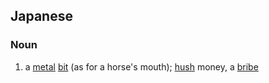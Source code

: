 ==Japanese==
{{ja-kanjitab|かな|くつわ|k2=ぐつわ|yomi=on}}

===Noun===
{{ja-noun|かなぐつわ}}

# a [[metal]] [[bit]] (as for a horse's mouth); [[hush]] money, a [[bribe]]